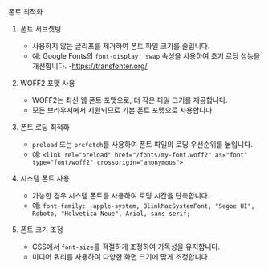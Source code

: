 폰트 최적화

1. 폰트 서브셋팅
   - 사용하지 않는 글리프를 제거하여 폰트 파일 크기를 줄입니다.
   - 예: Google Fonts의 `font-display: swap` 속성을 사용하여 초기 로딩 성능을 개선합니다. -https://transfonter.org/
2. WOFF2 포맷 사용
   - WOFF2는 최신 웹 폰트 포맷으로, 더 작은 파일 크기를 제공합니다.
   - 모든 브라우저에서 지원되므로 기본 폰트 포맷으로 사용합니다.

3. 폰트 로딩 최적화
   - `preload` 또는 `prefetch`를 사용하여 폰트 파일의 로딩 우선순위를 높입니다.
   - 예: `<link rel="preload" href="/fonts/my-font.woff2" as="font" type="font/woff2" crossorigin="anonymous">`

4. 시스템 폰트 사용
   - 가능한 경우 시스템 폰트를 사용하여 로딩 시간을 단축합니다.
   - 예: `font-family: -apple-system, BlinkMacSystemFont, "Segoe UI", Roboto, "Helvetica Neue", Arial, sans-serif;`

5. 폰트 크기 조정
   - CSS에서 `font-size`를 적절하게 조정하여 가독성을 유지합니다.
   - 미디어 쿼리를 사용하여 다양한 화면 크기에 맞게 조정합니다.
